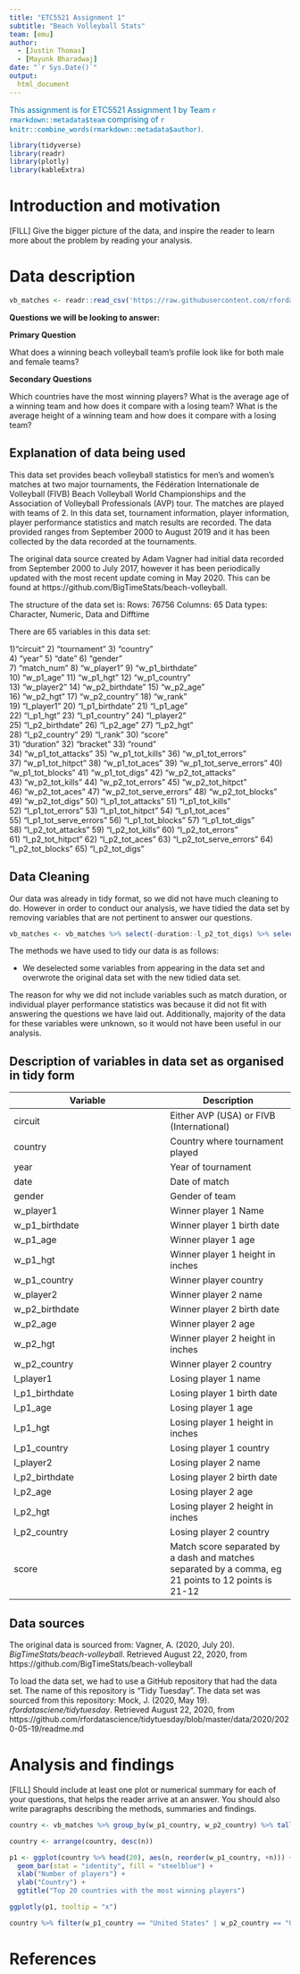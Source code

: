 ```yaml
---
title: "ETC5521 Assignment 1"
subtitle: "Beach Volleyball Stats"
team: [emu]
author:
  - [Justin Thomas]
  - [Mayunk Bharadwaj]
date: "`r Sys.Date()`"
output: 
  html_document
---
```


[This assignment is for ETC5521 Assignment 1 by Team `r rmarkdown::metadata$team` comprising of `r knitr::combine_words(rmarkdown::metadata$author)`.]{style="color:#006DAE;"}

```r
library(tidyverse)
library(readr)
library(plotly)
library(kableExtra)
```


# Introduction and motivation

[FILL] Give the bigger picture of the data, and inspire the reader to learn more about the problem by reading your analysis. 

# Data description

```r

vb_matches <- readr::read_csv('https://raw.githubusercontent.com/rfordatascience/tidytuesday/master/data/2020/2020-05-19/vb_matches.csv', guess_max = 76000)
```

**Questions we will be looking to answer:**

**Primary Question**

What does a winning beach volleyball team's profile look like for both male and female teams?

**Secondary Questions**

Which countries have the most winning players?
What is the average age of a winning team and how does it compare with a losing team?
What is the average height of a winning team and how does it compare with a losing team?

## Explanation of data being used
This data set provides beach volleyball statistics for men's and women's matches at two major tournaments, the Fédération Internationale de Volleyball (FIVB) Beach Volleyball World Championships and the Association of Volleyball Professionals (AVP) tour. The matches are played with teams of 2. In this data set, tournament information, player information, player performance statistics and match results are recorded. The data provided ranges from September 2000 to August 2019 and it has been collected by the data recorded at the tournaments. 

The original data source created by Adam Vagner had initial data recorded from September 2000 to July 2017, however it has been periodically updated with the most recent update coming in May 2020. This can be found at https://github.com/BigTimeStats/beach-volleyball.

The structure of the data set is:
Rows: 76756
Columns: 65
Data types: Character, Numeric, Data and Difftime  

There are 65 variables in this data set:

  1)"circuit"                 2) "tournament"             3) "country"              
  4) "year"                   5) "date"                   6) "gender"               
  7) "match_num"              8) "w_player1"              9) "w_p1_birthdate"       
 10) "w_p1_age"              11) "w_p1_hgt"              12) "w_p1_country"         
 13) "w_player2"             14) "w_p2_birthdate"        15) "w_p2_age"             
 16) "w_p2_hgt"              17) "w_p2_country"          18) "w_rank"               
 19) "l_player1"             20) "l_p1_birthdate"        21) "l_p1_age"             
 22) "l_p1_hgt"              23) "l_p1_country"          24) "l_player2"            
 25) "l_p2_birthdate"        26) "l_p2_age"              27) "l_p2_hgt"             
 28) "l_p2_country"          29) "l_rank"                30) "score"                
 31) "duration"              32) "bracket"               33) "round"                
 34) "w_p1_tot_attacks"      35) "w_p1_tot_kills"        36) "w_p1_tot_errors"      
 37) "w_p1_tot_hitpct"       38) "w_p1_tot_aces"         39) "w_p1_tot_serve_errors"
 40) "w_p1_tot_blocks"       41) "w_p1_tot_digs"         42) "w_p2_tot_attacks"     
 43) "w_p2_tot_kills"        44) "w_p2_tot_errors"       45) "w_p2_tot_hitpct"      
 46) "w_p2_tot_aces"         47) "w_p2_tot_serve_errors" 48) "w_p2_tot_blocks"      
 49) "w_p2_tot_digs"         50) "l_p1_tot_attacks"      51) "l_p1_tot_kills"       
 52) "l_p1_tot_errors"       53) "l_p1_tot_hitpct"       54) "l_p1_tot_aces"        
 55) "l_p1_tot_serve_errors" 56) "l_p1_tot_blocks"       57) "l_p1_tot_digs"        
 58) "l_p2_tot_attacks"      59) "l_p2_tot_kills"        60) "l_p2_tot_errors"      
 61) "l_p2_tot_hitpct"       62) "l_p2_tot_aces"         63) "l_p2_tot_serve_errors"
 64) "l_p2_tot_blocks"       65) "l_p2_tot_digs"

## Data Cleaning

Our data was already in tidy format, so we did not have much cleaning to do. However in order to conduct our analysis, we have tidied the data set by removing variables that are not pertinent to answer our questions. 

```r
vb_matches <- vb_matches %>% select(-duration:-l_p2_tot_digs) %>% select(c(-tournament, -match_num, -w_rank, -l_rank))
```

The methods we have used to tidy our data is as follows:

- We deselected some variables from appearing in the data set and overwrote the original data set with the new tidied data set.

The reason for why we did not include variables such as match duration, or individual player performance statistics was because it did not fit with answering the questions we have laid out. Additionally, majority of the data for these variables were unknown, so it would not have been useful in our analysis.

## Description of variables in data set as organised in tidy form 

Variable       | Description
---------------|------------
circuit	       |Either AVP (USA) or FIVB (International)
country	       |Country where tournament played
year	         |Year of tournament
date	         |Date of match
gender	       |Gender of team
w_player1	     |Winner player 1 Name
w_p1_birthdate |Winner player 1 birth date
w_p1_age       |Winner player 1 age
w_p1_hgt	     |Winner player 1 height in inches
w_p1_country	 |Winner player country
w_player2	     |Winner player 2 name
w_p2_birthdate |Winner player 2 birth date
w_p2_age	     |Winner player 2 age
w_p2_hgt	     |Winner player 2 height in inches
w_p2_country	 |Winner player 2 country
l_player1	     |Losing player 1 name
l_p1_birthdate |Losing player 1 birth date
l_p1_age	     |Losing player 1 age
l_p1_hgt	     |Losing player 1 height in inches
l_p1_country	 |Losing player 1 country
l_player2	     |Losing player 2 name
l_p2_birthdate |Losing player 2 birth date
l_p2_age	     |Losing player 2 age
l_p2_hgt	     |Losing player 2 height in inches
l_p2_country	 |Losing player 2 country
score	         |Match score separated by a dash and matches separated by a comma, eg 21 points to 12 points is 21-12

## Data sources

The original data is sourced from:
Vagner, A. (2020, July 20). *BigTimeStats/beach-volleyball*. Retrieved August 22, 2020, from https://github.com/BigTimeStats/beach-volleyball

To load the data set, we had to use a GitHub repository that had the data set. The name of this repository is "Tidy Tuesday". The data set was sourced from this repository:
Mock, J. (2020, May 19). *rfordatasciene/tidytuesday*. Retrieved August 22, 2020, from 
https://github.com/rfordatascience/tidytuesday/blob/master/data/2020/2020-05-19/readme.md


# Analysis and findings

[FILL] Should include at least one plot or numerical summary for each of your questions, that helps the reader arrive at an answer. You should also write paragraphs describing the methods, summaries and findings. 

```r
country <- vb_matches %>% group_by(w_p1_country, w_p2_country) %>% tally()

country <- arrange(country, desc(n))
```

```r
p1 <- ggplot(country %>% head(20), aes(n, reorder(w_p1_country, +n))) +
  geom_bar(stat = "identity", fill = "steelblue") +
  xlab("Number of players") +
  ylab("Country") +
  ggtitle("Top 20 countries with the most winning players")

ggplotly(p1, tooltip = "x")
```

```r
country %>% filter(w_p1_country == "United States" | w_p2_country == "United States")
```

# References
